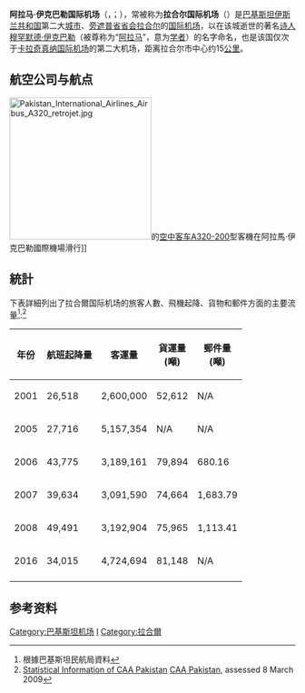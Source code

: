 {{Infobox airport
| name         = <center>阿拉马·伊克巴勒国际机场<br>{{lang|ur|علامہ اقبال بین الاقوامی ہوائی اڈا}}<br>{{lang|en|Allama Iqbal International Airport}}</small></center>
| nativename   = <center>拉合尔国际机场<br>{{lang|en|Lahore International Airport}}</center>
| image        = AllamaIqbalAirport.JPG
| image-width  = 
| caption      = 
| IATA         = LHE
| ICAO         = OPLA
| type         = [[民用航空|民用]]
| owner        = 
| operator     = [[巴基斯坦民用航空管理局|巴基斯坦民用航空管理局]]
| city-served  = [[巴基斯坦|巴基斯坦]][[拉合尔|拉合尔]]
| location     = 
| elevation-f  = 698
| elevation-m  = 213
| coordinates  = {{Coord|31|31|17|N|74|24|09|E|type:airport}}
| website      = {{url|https://web.archive.org/web/20060218183802/http://www.lahoreairport.com.pk/}}
| metric-elev  = 
| metric-rwy   = 
| r1-number    = 18R/36L
| r1-length-f  = 9,514
| r1-length-m  = 2,900
| r1-surface   = [[沥青|沥青]]
| r2-number    = 18L/36R
| r2-length-f  = 11,024
| r2-length-m  = 3,310
| r2-surface   = [[混凝土|混凝土]]
| stat-year    = 
| stat1-header = 
| stat1-data   = 
| stat2-header = 
| stat2-data   = 
| footnotes    = 
}}
'''阿拉马·伊克巴勒国际机场'''（{{lang-ur|'''علامہ اقبال بین الاقوامی ہوائی اڈا'''}}，{{lang-en|'''Allama Iqbal International Airport'''}}；{{Airport codes|LHE|OPLA}}），常被称为'''拉合尔国际机场'''（{{lang-en|'''Lahore International Airport'''}}）是[[巴基斯坦伊斯兰共和国|巴基斯坦伊斯兰共和国]]第二大[[城市|城市]]、[[旁遮普省|旁遮普省]][[首府|省会]][[拉合尔|拉合尔]]的[[国际机场|国际]][[机场|机场]]，以在该城逝世的著名[[诗人|诗人]][[穆罕默德·伊克巴勒|穆罕默德·伊克巴勒]]（被尊称为“[[阿拉马|阿拉马]]”，意为[[学者|学者]]）的名字命名，也是该国仅次于[[卡拉奇|卡拉奇]][[真纳国际机场|真纳国际机场]]的第二大机场，距离拉合尔市中心约15[[公里|公里]]。

== 航空公司与航点 ==
[[File:Pakistan_International_Airlines_Airbus_A320_retrojet.jpg|250px]]的[[空中客车A320-200|空中客车A320-200]]型客機在阿拉馬·伊克巴勒國際機場滑行]]
{{Airport-dest-list
|{{nowrap|{{flagicon|PAK}} [[巴基斯坦国际航空|巴基斯坦国际航空]]}}| '''[ 國際 ]'''<br>[[阿布達比國際機場|阿布達比]]、[[巴林國際機場|巴林]]、[[北京首都國際機場|北京/首都]]、[[哥本哈根機場|哥本哈根]]、[[法赫德国王国际机场|达曼]]、 [[英迪拉·甘地國際機場|德里]]、[[哈馬德國際機場|多哈]]、[[杜拜國際機場|杜拜]]、[[阿卜杜拉·阿齊茲國王國際機場|吉达]]、卡拉奇、[[吉隆坡國際機場|吉隆坡]]、[[科威特國際機場|科威特]]、[[倫敦希斯羅機場|倫敦/希斯羅]]、[[曼彻斯特机场|曼彻斯特]]、[[穆罕默德·本·阿卜杜勒-阿齊茲親王國際機場|麥地那]]、[[米蘭-馬爾彭薩機場|米兰-马尔彭萨]]、[[賈特拉帕蒂·希瓦吉國際機場|孟買]]、[[马斯喀特国际机场|馬斯喀特]]、[[約翰·甘迺迪國際機場|紐約]]、[[奧斯陸加勒穆恩機場|奧斯陸]]、[[戴高樂機場|巴黎/戴高乐]]、[[哈立德國王國際機場|利雅得]]、[[多倫多皮爾遜國際機場|多倫多]]<br>'''[ 國內 ]'''<br>德拉加齐汗、[[伊斯坦堡阿塔圖克機場|伊斯坦堡]]、[[木尔坦国际机场|木爾坦]]、[[奎达国际机场|奎達]]、[[谢赫扎耶德国际机场|希拉姆亞爾汗]]
|{{flagicon|PAK}} [[蓝色航空|蓝色航空]]| [[阿布達比國際機場|阿布達比]]、[[法赫德国王国际机场|达曼]]、[[杜拜國際機場|杜拜]]、[[阿卜杜拉·阿齊茲國王國際機場|吉达]]、卡拉奇、[[马斯喀特国际机场|馬斯喀特]]、[[穆罕默德·本·阿卜杜勒-阿齊茲親王國際機場|麥地那]]、[[哈立德國王國際機場|利雅得]]、[[沙迦國際機場|沙迦]]
|{{flagicon|PAK}} [[沙欣航空|沙欣航空]]| '''[ 國際 ]'''<br>[[阿布達比國際機場|阿布達比]]、[[法赫德国王国际机场|达曼]]、[[杜拜國際機場|杜拜]]、[[广州白雲國際機場|廣州]]、[[阿卜杜拉·阿齊茲國王國際機場|吉达]]、卡拉奇、[[吉隆坡國際機場|吉隆坡]]、[[科威特國際機場|科威特]]、 [[沙希德·哈希米內賈德國際機場|馬什哈德]]、[[马斯喀特国际机场|馬斯喀特]]、[[哈立德國王國際機場|利雅得]]<br>'''[ 國內 ]'''<br>[[奎达国际机场|奎達]]
|{{flagicon|PRC}} [[中國南方航空|中國南方航空]]| [[烏魯木齊地窩堡國際機場|烏魯木齊]]、[[廣州白雲國際機場|廣州]]
|{{flagicon|UAE}} [[阿联酋航空|阿联酋航空]]| [[杜拜國際機場|杜拜]]
|{{flagicon|UAE}} [[阿提哈德航空|阿提哈德航空]]| [[阿布扎比國際機場|阿布扎比]]
|{{flagicon|UAE}} [[阿拉伯航空|阿拉伯航空]]| [[拉斯海瑪國際機場|拉斯海瑪]]
|{{flagicon|QAT}} [[卡塔尔航空|卡塔尔航空]]| [[哈馬德國際機場|多哈]]
|{{flagicon|SAU}} [[沙特阿拉伯航空|沙特阿拉伯航空]]| [[哈立德國王國際機場|利雅得]]、[[阿卜杜拉·阿齊茲國王國際機場|吉达]]、[[穆罕默德·本·阿卜杜勒-阿齊茲親王國際機場|麥地那]]
|{{flagicon|KWT}} [[科威特航空|科威特航空]]| [[科威特國際機場|科威特市]]
|{{flagicon|KWT}} [[半島航空|半島航空]]| [[科威特國際機場|科威特市]]
|{{flagicon|BHR}} [[海湾航空|海湾航空]]| [[巴林國際機場|巴林]]
|{{flagicon|IRN}} [[馬漢航空|馬漢航空]]| [[沙希德·哈希米內賈德國際機場|馬什哈德]]、[[伊瑪目何梅尼國際機場|德黑蘭]]
|{{flagicon|IRN}} [[塔班航空|塔班航空]]| '''季節性'''：[[沙希德·哈希米內賈德國際機場|馬什哈德]]
|{{flagicon|OMN}} [[阿曼航空|阿曼航空]]| [[马斯喀特國際機場|马斯喀特]]
|{{flagicon|LKA}} [[斯里蘭卡航空|斯里蘭卡航空]]| [[班達拉奈克國際機場|科伦坡]]
|{{flagicon|THA}} [[泰国国际航空|泰国国际航空]]| [[蘇凡納布米機場|曼谷－素万那普]]
|{{flagicon|MYS}} [[马印航空|马印航空]]| [[吉隆坡國際機場|吉隆坡]]
|{{flagicon|UZB}} [[乌兹别克斯坦航空|乌兹别克斯坦航空]]| [[塔什干國際機場|塔什干]]
|{{flagicon|TUR}} [[土耳其航空|土耳其航空]]| [[伊斯坦堡阿塔圖克機場|伊斯坦堡]]
}}

== 統計 ==
下表詳細列出了拉合爾国际机场的旅客人數、飛機起降、貨物和郵件方面的主要流量<ref>根據巴基斯坦民航局資料</ref>:<ref>[http://www.caapakistan.com.pk/AviationStatisticsView.aspx Statistical Information of CAA Pakistan] {{webarchive |url=https://web.archive.org/web/20090219064621/http://www.caapakistan.com.pk/AviationStatisticsView.aspx |date=19 February 2009 }} [[CAA_Pakistan|CAA Pakistan]], assessed 8 March 2009</ref>

{| class="wikitable" style="background:white; font-size:95%;"
|- style="background:#ef8f0f; text-align:center;"
! 年份 !!航班起降量 !! 客運量!! 貨運量<br>(噸) !! 郵件量<br>(噸)
|-
| 2001
| 26,518
| 2,600,000
| 52,612
| N/A
|-
| 2005
| 27,716
| 5,157,354
| N/A
| N/A
|-
|2006
| 43,775
| 3,189,161
| 79,894
| 680.16
|-
| 2007
| 39,634
| 3,091,590
| 74,664
| 1,683.79
|-
| 2008
| 49,491
| 3,192,904
| 75,965
| 1,113.41
|-
| 2016
| 34,015
| 4,724,694
| 81,148
| N/A
|-
|}

==参考资料==
{{Reflist}}

{{DEFAULTSORT: Allama Iqbal}}
[[Category:巴基斯坦机场|Category:巴基斯坦机场]]
[[Category:冠以人名的亞洲機場|I]]
[[Category:拉合爾|Category:拉合爾]]